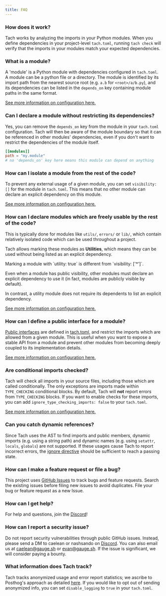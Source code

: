 ```yaml
---
title: FAQ
---
```


### How does it work?

Tach works by analyzing the imports in your Python modules.
When you define dependencies in your project-level `tach.toml`, running `tach check` will verify that the imports in your modules match your expected dependencies.

### What is a module?

A 'module' is a Python module with dependencies configured in `tach.toml`. A module can be a python file or a directory.
The module is identified by its import path from the nearest source root (e.g. `a.b` for `<root>/a/b.py`),
and its dependencies can be listed in the `depends_on` key containing module paths in the same format.

[See more information on configuration here.](./configuration)

### Can I declare a module without restricting its dependencies?

Yes, you can remove the `depends_on` key from the module in your `tach.toml` configuration. Tach will then be aware of the module boundary so that it can be referenced in other modules' dependencies,
even if you don't want to restrict the dependencies of the module itself.

```toml
[[modules]]
path = "my.module"
# no 'depends_on' key here means this module can depend on anything
```

### How can I isolate a module from the rest of the code?

To prevent any external usage of a given module, you can set `visibility: []` for the module in `tach.toml`. This means that no other module can declare an explicit dependency on this module.

[See more information on configuration here.](./configuration)

### How can I declare modules which are freely usable by the rest of the code?

This is typically done for modules like `utils/`, `errors/` or `lib/`, which contain relatively isolated code which can be used throughout a project.

Tach allows marking these modules as **Utilities**, which means they can be used without being listed as an explicit dependency.

<Note>
  Marking a module with `utility: true` is different from `visibility: ['*']`.

  Even when a module has public visibility, other modules must declare an
  explicit dependency to use it (in fact, modules are publicly visible by
  default).

  In contrast, a utility module does not require its dependents to
  list an explicit dependency.
</Note>

[See more information on configuration here.](./configuration)

### How can I define a public interface for a module?

[Public interfaces](./interfaces) are defined in [tach.toml](./configuration#interfaces), and restrict the imports which are allowed from a given module.
This is useful when you want to expose a stable API from a module and prevent other modules from becoming deeply coupled to its implementation details.

[See more information on configuration here.](./configuration)

### Are conditional imports checked?

Tach will check all imports in your source files, including those which are called conditionally.
The only exceptions are imports made within `TYPE_CHECKING` conditional blocks.
By default, Tach will **not** report errors from `TYPE_CHECKING` blocks. If you want to enable checks for
these imports, you can add `ignore_type_checking_imports: false` to your `tach.toml`.

[See more information on configuration here.](./configuration)

### Can you catch dynamic references?

Since Tach uses the AST to find imports and public members, dynamic imports (e.g. using a string path) and dynamic names (e.g. using `setattr`, `locals`, `globals`) are not supported. If these usages cause Tach to report incorrect errors, the [ignore directive](tach-ignore) should be sufficient to reach a passing state.

### How can I make a feature request or file a bug?

This project uses [GitHub Issues](https://github.com/gauge-sh/tach/issues) to track bugs and feature requests. Search the existing
issues before filing new issues to avoid duplicates. File your bug or
feature request as a new Issue.

### How can I get help?

For help and questions, join the [Discord](https://discord.gg/a58vW8dnmw)!

### How can I report a security issue?

Do not report security vulnerabilities through public GitHub issues. Instead, please send a DM to caelean or nashsando on [Discord](https://discord.gg/a58vW8dnmw). You can also email us at caelean@gauge.sh or evan@gauge.sh. If the issue is significant, we will consider paying a bounty.

### What information does Tach track?

Tach tracks anonymized usage and error report statistics; we ascribe to Posthog's approach as detailed [here](https://posthog.com/blog/open-source-telemetry-ethical).
If you would like to opt out of sending anonymized info, you can set `disable_logging` to `true` in your `tach.toml`.
